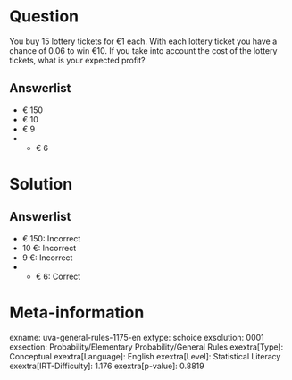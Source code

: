Question
========

You buy 15 lottery tickets for €1 each. With each lottery ticket you have a chance of 0.06 to win €10. If you take into account the cost of the lottery tickets, what is your expected profit?

Answerlist
----------

* € 150
* € 10
* € 9
* - € 6

Solution
========

Answerlist
----------

* € 150: Incorrect
* 10 €: Incorrect
* 9 €: Incorrect
* - € 6: Correct

Meta-information
================
exname: uva-general-rules-1175-en
extype: schoice
exsolution: 0001
exsection: Probability/Elementary Probability/General Rules
exextra[Type]: Conceptual
exextra[Language]: English
exextra[Level]: Statistical Literacy
exextra[IRT-Difficulty]: 1.176
exextra[p-value]: 0.8819
